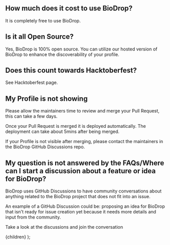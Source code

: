 
## How much does it cost to use BioDrop?

It is completely free to use BioDrop.

## Is it all Open Source?

Yes, BioDrop is 100% open source. You can utilize our hosted version of BioDrop to enhance the discoverability of your profile.

## Does this count towards Hacktoberfest?

See <Link href="/docs/contributing/hacktoberfest">Hacktoberfest</Link> page.

## My Profile is not showing

Please allow the maintainers time to review and merge your Pull Request, this can take a few days.

Once your Pull Request is merged it is deployed automatically. The deployment can take about 5mins after being merged.

If your Profile is not visible after merging, please contact the maintainers in the <Link href="http://github.com/EddieHubCommunity/BioDrop/discussions">BioDrop GitHub Discussions</Link> repo.

## My question is not answered by the FAQs/Where can I start a discussion about a feature or idea for BioDrop?

BioDrop uses GitHub Discussions to have community conversations about anything related to the BioDrop project that does not fit into an issue. 

An example of a GitHub Discussion could be: proposing an idea for BioDrop that isn't ready for issue creation yet because it needs more details and input from the community.

Take a look at the discussions and <Link href="https://github.com/EddieHubCommunity/BioDrop/discussions">join the conversation</Link> 

  <DocsLayout title="BioDrop FAQ documentation" section="Extra" name="FAQ">
    {children}
  </DocsLayout>
);

